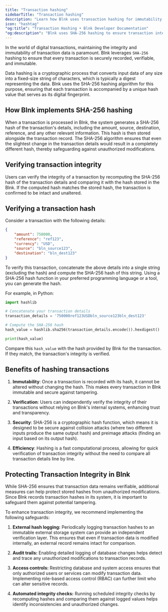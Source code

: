 ```yaml
---
title: "Transaction hashing"
sidebarTitle: "Transaction hashing"
description: "Learn how Blnk uses transaction hashing for immutability."
icon: "hashtag"
"og:title": "Transaction Hashing • Blnk Developer Documentation"
"og:description": "Blnk uses SHA-256 hashing to ensure transaction integrity and security in your application."
---
```



In the world of digital transactions, maintaining the integrity and immutability of transaction data is paramount. Blnk leverages `SHA-256` hashing to ensure that every transaction is securely recorded, verifiable, and immutable.

Data hashing is a cryptographic process that converts input data of any size into a fixed-size string of characters, which is typically a digest representing the data. Blnk uses the SHA-256 hashing algorithm for this purpose, ensuring that each transaction is accompanied by a unique hash value that serves as its digital fingerprint.

## How Blnk implements SHA-256 hashing

When a transaction is processed in Blnk, the system generates a SHA-256 hash of the transaction's details, including the amount, source, destination, reference, and any other relevant information. This hash is then stored alongside the transaction record. The SHA-256 algorithm ensures that even the slightest change in the transaction details would result in a completely different hash, thereby safeguarding against unauthorized modifications.

## Verifying transaction integrity

Users can verify the integrity of a transaction by recomputing the SHA-256 hash of the transaction details and comparing it with the hash stored in the Blnk. If the computed hash matches the stored hash, the transaction is confirmed to be intact and unaltered.

## Verifying a transaction hash

Consider a transaction with the following details:

```json Request
{
    "amount": 750000,
    "reference": "ref123",
    "currency": "USD",
    "source": "bln_source123",
    "destination": "bln_dest123"
}
```

To verify this transaction, concatenate the above details into a single string (excluding the hash) and compute the SHA-256 hash of this string. Using a SHA-256 hash function in your preferred programming language or a tool, you can generate the hash.

For example, in Python:

```python
import hashlib

# Concatenate your transaction details
transaction_details = '750000ref123USDbln_source123bln_dest123'

# Compute the SHA-256 hash
hash_value = hashlib.sha256(transaction_details.encode()).hexdigest()

print(hash_value)
```

Compare this `hash_value` with the hash provided by Blnk for the transaction. If they match, the transaction's integrity is verified.

## Benefits of hashing transactions

1. **Immutability**: Once a transaction is recorded with its hash, it cannot be altered without changing the hash. This makes every transaction in Blnk immutable and secure against tampering.

2. **Verification**: Users can independently verify the integrity of their transactions without relying on Blnk's internal systems, enhancing trust and transparency.

3. **Security**: SHA-256 is a cryptographic hash function, which means it is designed to be secure against collision attacks (where two different inputs produce the same output hash) and preimage attacks (finding an input based on its output hash).

4. **Efficiency**: Hashing is a fast computational process, allowing for quick verification of transaction integrity without the need to compare all transaction details line by line.


## Protecting Transaction Integrity in Blnk
While SHA-256 ensures that transaction data remains verifiable, additional measures can help protect stored hashes from unauthorized modifications. Since Blnk records transaction hashes in its system, it is important to safeguard them against potential tampering. 

To enhance transaction integrity, we recommend implementing the following safeguards:

1. **External hash logging:** Periodically logging transaction hashes to an immutable external storage system can provide an independent verification layer. This ensures that even if transaction data is modified internally, an external record remains intact for comparison.

2. **Audit trails:** Enabling detailed logging of database changes helps detect and trace any unauthorized modifications to transaction records.

3. **Access controls:** Restricting database and system access ensures that only authorized users or services can modify transaction data. Implementing role-based access control (RBAC) can further limit who can alter sensitive records.

4. **Automated integrity checks:** Running scheduled integrity checks by recomputing hashes and comparing them against logged values helps identify inconsistencies and unauthorized changes.

<NeedHelp />
